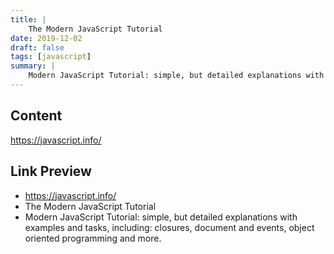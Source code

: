 ```yaml
---
title: |
    The Modern JavaScript Tutorial
date: 2019-12-02
draft: false
tags: [javascript]
summary: |
    Modern JavaScript Tutorial: simple, but detailed explanations with examples and tasks, including: closures, document and events, object oriented programming and more.
---
```


## Content

https://javascript.info/

## Link Preview

- https://javascript.info/
- The Modern JavaScript Tutorial
- Modern JavaScript Tutorial: simple, but detailed explanations with examples and tasks, including: closures, document and events, object oriented programming and more.

